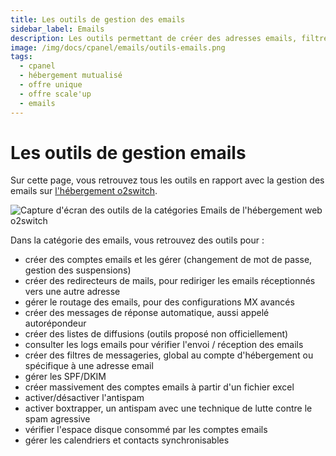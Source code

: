 ```yaml
---
title: Les outils de gestion des emails
sidebar_label: Emails
description: Les outils permettant de créer des adresses emails, filtres de messageries ou redirecteurs d'email
image: /img/docs/cpanel/emails/outils-emails.png
tags:
  - cpanel
  - hébergement mutualisé
  - offre unique
  - offre scale'up
  - emails
---
```


# Les outils de gestion emails

Sur cette page, vous retrouvez tous les outils en rapport avec la gestion des emails sur [l'hébergement o2switch](https://www.o2switch.fr/hebergement-illimite/).

<Image
    src="/img/docs/cpanel/emails/outils-emails.png"
    alt="Capture d'écran des outils de la catégories Emails de l'hébergement web o2switch"
    caption="Capture d'écran de la rubrique des Emails dans l'interface technique"
    title="Les outils de gestions des Emails" />

Dans la catégorie des emails, vous retrouvez des outils pour :
  * créer des comptes emails et les gérer (changement de mot de passe, gestion des suspensions)
  * créer des redirecteurs de mails, pour rediriger les emails réceptionnés vers une autre adresse
  * gérer le routage des emails, pour des configurations MX avancés
  * créer des messages de réponse automatique, aussi appelé autorépondeur
  * créer des listes de diffusions (outils proposé non officiellement)
  * consulter les logs emails pour vérifier l'envoi / réception des emails
  * créer des filtres de messageries, global au compte d'hébergement ou spécifique à une adresse email
  * gérer les SPF/DKIM
  * créer massivement des comptes emails à partir d'un fichier excel
  * activer/désactiver l'antispam
  * activer boxtrapper, un antispam avec une technique de lutte contre le spam agressive
  * vérifier l'espace disque consommé par les comptes emails
  * gérer les calendriers et contacts synchronisables


<ToolCard tool="email_accounts" />

<ToolCard tool="email_deliverability" />

<ToolCard tool="track_delivery" />

<ToolCard tool="autoresponders" />

<ToolCard tool="forwarders" />

<ToolCard tool="email_filters" />

<ToolCard tool="global_email_filters" />

<ToolCard tool="email_routing" />

<ToolCard tool="boxtrapper" />

<ToolCard tool="calendar_and_contacts" />

<ToolCard tool="encryption" />

<ToolCard tool="email_disk_usage" />

<ToolCard tool="apache_spam_assassin" />

<ToolCard tool="address_importer" />

<ToolCard tool="mailing_lists" />
